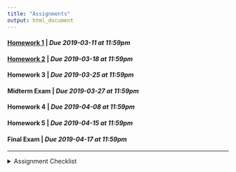 ```yaml
---
title: "Assignments"
output: html_document
---
```


#### [Homework 1](https://rstudio.cloud/spaces/12013/project/245724){target="_blank"} | *Due 2019-03-11 at 11:59pm*
#### [Homework 2](https://rstudio.cloud/spaces/12013/project/260261){target="_blank"} | *Due 2019-03-18 at 11:59pm*
#### Homework 3 | *Due 2019-03-25 at 11:59pm*
#### Midterm Exam | *Due 2019-03-27 at 11:59pm*
#### Homework 4 | *Due 2019-04-08 at 11:59pm*
#### Homework 5 | *Due 2019-04-15 at 11:59pm*
#### Final Exam | *Due 2019-04-17 at 11:59pm*

---
<details>
<summary>Assignment Checklist
</summary>

1. Login to [RStudio Cloud](https://rstudio.cloud/)
2. Navigate to the course workspace
3. Click on the homework assignment
4. CLick Start or Continue, whichever appears at the top of the assignment
5. Look at `README.md` for homework instructions
6. Make the needed changes to your project (do not make changes after the due date)
</details>